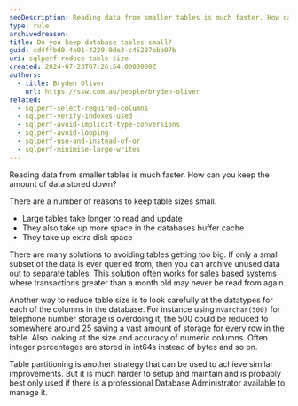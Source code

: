 ```yaml
---
seoDescription: Reading data from smaller tables is much faster. How can you keep the amount of data stored down?
type: rule
archivedreason:
title: Do you keep database tables small?
guid: cd4ffbd0-4a01-4229-9de3-c45207ebb07b
uri: sqlperf-reduce-table-size
created: 2024-07-23T07:26:54.0000000Z
authors:
  - title: Bryden Oliver
    url: https://ssw.com.au/people/bryden-oliver
related:
  - sqlperf-select-required-columns
  - sqlperf-verify-indexes-used
  - sqlperf-avoid-implicit-type-conversions
  - sqlperf-avoid-looping
  - sqlperf-use-and-instead-of-or
  - sqlperf-minimise-large-writes
---
```


Reading data from smaller tables is much faster. How can you keep the amount of data stored down?
<youtubeEmbed url="https://www.youtube.com/embed/BmiRwme50Qc" description="Video: Reduce Table Size ✨ | Bryden Oliver (7 min)" />

There are a number of reasons to keep table sizes small.

* Large tables take longer to read and update
* They also take up more space in the databases buffer cache
* They take up extra disk space

There are many solutions to avoiding tables getting too big. If only a small subset of the data is ever queried from, then you can archive unused data out to separate tables. This solution often works for sales based systems where transactions greater than a month old may never be read from again.

Another way to reduce table size is to look carefully at the datatypes for each of the columns in the database. For instance using `nvarchar(500)` for telephone number storage is overdoing it, the 500 could be reduced to somewhere around 25 saving a vast amount of storage for every row in the table. Also looking at the size and accuracy of numeric columns. Often integer percentages are stored in int64s instead of bytes and so on.

Table partitioning is another strategy that can be used to achieve similar improvements. But it is much harder to setup and maintain and is probably best only used if there is a professional Database Administrator available to manage it.